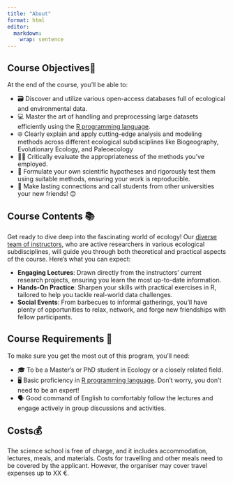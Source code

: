 ```yaml
---
title: "About"
format: html
editor: 
  markdown: 
    wrap: sentence
---
```


::: {.callout-tip}
## Course Objectives🎯

At the end of the course, you'll be able to:

* 🗃️ Discover and utilize various open-access databases full of ecological and environmental data.
* 💻 Master the art of handling and preprocessing large datasets efficiently using the [R programming language](https://en.wikipedia.org/wiki/R_(programming_language)).
- 🌐 Clearly explain and apply cutting-edge analysis and modeling methods across different ecological subdisciplines like Biogeography, Evolutionary Ecology, and Paleoecology
* 🕵️‍♂️ Critically evaluate the appropriateness of the methods you've employed.
* 🔬 Formulate your own scientific hypotheses and rigorously test them using suitable methods, ensuring your work is reproducible.
* 🤝 Make lasting connections and call students from other universities your new friends! 😊
:::

## Course Contents 📚
Get ready to dive deep into the fascinating world of ecology! Our [diverse team of instructors](#meet-the-team), who are active researchers in various ecological subdisciplines, will guide you through both theoretical and practical aspects of the course. Here's what you can expect:

* **Engaging Lectures**: Drawn directly from the instructors' current research projects, ensuring you learn the most up-to-date information.
* **Hands-On Practice**: Sharpen your skills with practical exercises in R, tailored to help you tackle real-world data challenges.
* **Social Events**: From barbecues to informal gatherings, you'll have plenty of opportunities to relax, network, and forge new friendships with fellow participants. 

:::{.callout-note}
## Course Requirements 📝
To make sure you get the most out of this program, you'll need:

* 🎓 To be a Master’s or PhD student in Ecology or a closely related field.
* 🖥️ Basic proficiency in [R programming language](https://en.wikipedia.org/wiki/R_(programming_language)). Don't worry, you don't need to be an expert!
* 🗣️ Good command of English to comfortably follow the lectures and engage actively in group discussions and activities.

:::

## Costs💰
The science school is free of charge, and it includes accommodation, lectures, meals, and materials. Costs for travelling and other meals need to be covered by the applicant. However, the organiser may cover travel expenses up to XX €.